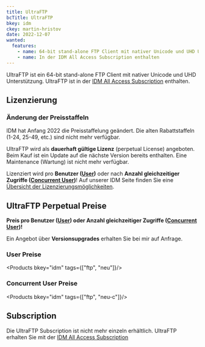 ```yaml
---
title: UltraFTP
bcTitle: UltraFTP
bkey: idm
ckey: martin-hristov
date: 2022-12-07
wanted:
  features:
    - name: 64-bit stand-alone FTP Client mit nativer Unicode und UHD Unterstützung
    - name: In der IDM All Access Subscription enthalten
---
```




<Intro>

  UltraFTP ist ein 64-bit stand-alone FTP Client mit nativer Unicode und UHD Unterstützung.
  UltraFTP ist in der [IDM All Access Subscription](/hersteller/idm/all-access-subscription/) enthalten.


</Intro>

<TOC />


## Lizenzierung

<Info>

### Änderung der Preisstaffeln

IDM hat Anfang 2022 die Preisstaffelung geändert. Die alten Rabattstaffeln (1-24, 25-49, etc.) sind nicht mehr verfügbar.

</Info>


UltraFTP wird als **dauerhaft gültige Lizenz** (perpetual License) angeboten. Beim Kauf ist ein Update auf die nächste Version bereits enthalten. Eine Maintenance (Wartung) ist nicht mehr verfügbar.

Lizenziert wird pro **Benutzer ([User](#user-preise))** oder nach **Anzahl gleichzeitiger Zugriffe ([Concurrent User](#concurrent-user-preise))**!
Auf unserer IDM Seite finden Sie eine [Übersicht der Lizenzierungsmöglichkeiten](/hersteller/idm/#lizenzierung).



## UltraFTP Perpetual Preise

 **Preis pro Benutzer ([User](#user-preise)) oder Anzahl gleichzeitiger Zugriffe ([Concurrent User](#concurrent-user-preise))!**

 Ein Angebot über **Versionsupgrades** erhalten Sie bei mir auf Anfrage.

### User Preise

<Products bkey="idm" tags={["ftp", "neu"]}/>

### Concurrent User Preise

<Products bkey="idm" tags={["ftp", "neu-c"]}/>


## Subscription

Die UltraFTP Subscription ist nicht mehr einzeln erhältlich. UltraFTP erhalten Sie mit der [IDM All Access Subscription](/hersteller/idm/all-access-subscription/)
